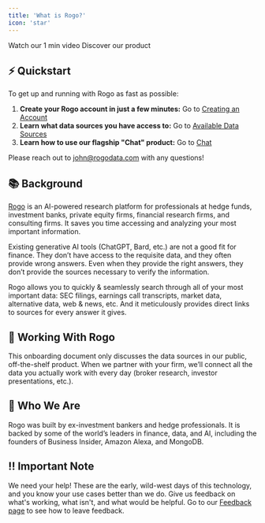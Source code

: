 ```yaml
---
title: 'What is Rogo?'
icon: 'star'
---
```


<CardGroup cols={2}>
	<Card title="Product tour" icon="circle-play" href="https://www.loom.com/share/141cb1b10a2f414fa37e9d277cbfe6d9">
		Watch our 1 min video
	</Card>
	<Card title="Live demo" icon="bullseye-pointer" href="https://tryrogo.com/">
		Discover our product
	</Card>
</CardGroup>

## ⚡ Quickstart
To get up and running with Rogo as fast as possible:
1. **Create your Rogo account in just a few minutes:** Go to [Creating an Account](https://rogo.mintlify.app/create-account)
2. **Learn what data sources you have access to:** Go to [Available Data Sources](https://rogo.mintlify.app/Concepts/available-data-sources)
3. **Learn how to use our flagship "Chat" product:** Go to [Chat](https://rogo.mintlify.app/Concepts/chat)

Please reach out to [john@rogodata.com](mailto:john@rogodata.com) with any questions!

## 📚 Background
[Rogo](https://www.tryrogo.com/) is an AI-powered research platform for professionals at hedge funds, investment banks, private equity firms, financial research firms, and consulting firms. It saves you time accessing and analyzing your most important information.

Existing generative AI tools (ChatGPT, Bard, etc.) are not a good fit for finance. They don’t have access to the requisite data, and they often provide wrong answers. Even when they provide the right answers, they don’t provide the sources necessary to verify the information.

Rogo allows you to quickly & seamlessly search through all of your most important data: SEC filings, earnings call transcripts, market data, alternative data, web & news, etc. And it meticulously provides direct links to sources for every answer it gives.

## 🤝 Working With Rogo
This onboarding document only discusses the data sources in our public, off-the-shelf product. When we partner with your firm, we’ll connect all the data you actually work with every day (broker research, investor presentations, etc.).

## 🪪 Who We Are
Rogo was built by ex-investment bankers and hedge professionals. It is backed by some of the world’s leaders in finance, data, and AI, including the founders of Business Insider, Amazon Alexa, and MongoDB.

## ‼️ Important Note
We need your help! These are the early, wild-west days of this technology, and you know your use cases better than we do. Give us feedback on what's working, what isn't, and what would be helpful. Go to our [Feedback page](https://rogo.mintlify.app/Concepts/feedback-and-customer-support) to see how to leave feedback.

